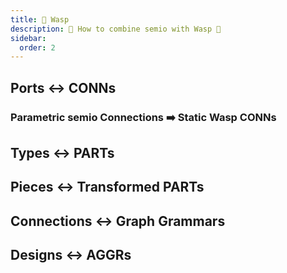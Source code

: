 ```yaml
---
title: 🐝 Wasp
description: 📝 How to combine semio with Wasp 🔀
sidebar:
  order: 2
---
```


## Ports ↔️ CONNs

### Parametric semio Connections ➡️ Static Wasp CONNs

## Types ↔️ PARTs

## Pieces ↔️ Transformed PARTs

## Connections ↔️ Graph Grammars

## Designs ↔️ AGGRs
